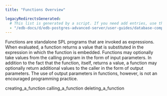 ```yaml
---
title: "Functions Overview"

legacyRedirectsGenerated:
  # This list is generated by a script. If you need add entries, use the `legacyRedirects` key.
  - "/edb-docs/d/edb-postgres-advanced-server/user-guides/database-compatibility-stored-procedural-language-guide/13/functions_overview.html"
---
```


<div id="functions_overview" class="registered_link"></div>

Functions are standalone SPL programs that are invoked as expressions. When evaluated, a function returns a value that is substituted in the expression in which the function is embedded. Functions may optionally take values from the calling program in the form of input parameters. In addition to the fact that the function, itself, returns a value, a function may optionally return additional values to the caller in the form of output parameters. The use of output parameters in functions, however, is not an encouraged programming practice.

<div class="toctree" maxdepth="3">

creating_a_function calling_a_function deleting_a_function

</div>

